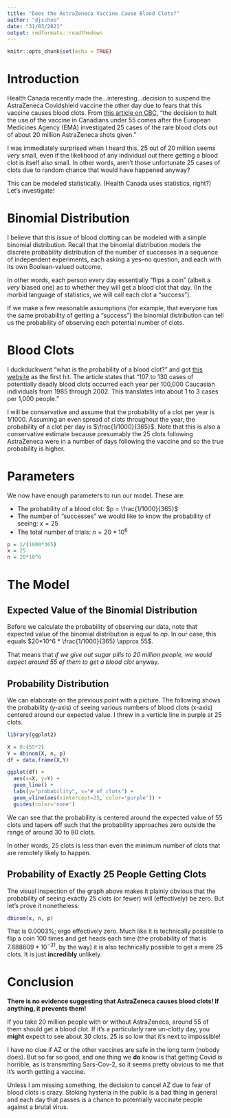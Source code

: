 ---
title: "Does the AstraZeneca Vaccine Cause Blood Clots?"
author: "djschoo"
date: "31/03/2021"
output: rmdformats::readthedown
---

```{r setup, include=FALSE}
knitr::opts_chunk$set(echo = TRUE)
```

# Introduction

Health Canada recently made the...interesting...decision to suspend the AstraZeneca Covidshield vaccine the other day due to fears that this vaccine causes blood clots. From [this article on CBC](https://www.cbc.ca/news/health/canada-suspends-astrazeneca-vaccine-covid-19-1.5968657), "the decision to halt the use of the vaccine in Canadians under 55 comes after the European Medicines Agency (EMA) investigated 25 cases of the rare blood clots out of about 20 million AstraZeneca shots given."

I was immediately surprised when I heard this. 25 out of 20 million seems *very* small, even if the likelihood of any individual out there getting a blood clot is itself also small. In other words, aren't those unfortunate 25 cases of clots due to random chance that would have happened anyway?

This can be modeled statistically. (Health Canada uses statistics, right?) Let's investigate!

# Binomial Distribution

I believe that this issue of blood clotting can be modeled with a simple binomial distribution. Recall that the binomial distribution models the discrete probability distribution of the number of successes in a sequence of independent experiments, each asking a yes–no question, and each with its own Boolean-valued outcome. 

In other words, each person every day essentially "flips a coin" (albeit a *very* biased one) as to whether they will get a blood clot that day. (In the morbid language of statistics, we will call each clot a "success"). 

If we make a few reasonable assumptions (for example, that everyone has the same probability of getting a "success") the binomial distribution can tell us the probability of observing each potential number of clots.

# Blood Clots 

I duckduckwent "what is the probability of a blood clot?" and got [this website](https://www.stoptheclot.org/blood-clot-information/blood-clots-in-the-united-states/) as the first hit. The article states that "107 to 130 cases of potentially deadly blood clots occurred each year per 100,000 Caucasian individuals from 1985 through 2002. This translates into about 1 to 3 cases per 1,000 people."

I will be conservative and assume that the probability of a clot per year is $1/1000$. Assuming an even spread of clots throughout the year, the probability of a clot per day is $\frac{1/1000}{365}$. Note that this is also a conservative estimate because presumably the 25 clots following AstraZeneca were in a number of days following the vaccine and so the true probability is higher.

# Parameters

We now have enough parameters to run our model. These are:

- The probability of a blood clot: $p = \frac{1/1000}{365}$
- The number of "successes" we would like to know the probability of seeing: $x = 25$
- The total number of trials: $n = 20*10^6$

```{r}
p = 1/(1000*365)
x = 25
n = 20*10^6
```


# The Model

## Expected Value of the Binomial Distribution

Before we calculate the probability of observing our data, note that expected value of the binomial distribution is equal to $np$. In our case, this equals $20*10^6 * \frac{1/1000}{365} \approx 55$. 

That means that *if we give out sugar pills to 20 million people, we would expect around 55 of them to get a blood clot* anyway.

## Probability Distribution

We can elaborate on the previous point with a picture. The following shows the probability (y-axis) of seeing various numbers of blood clots (x-axis) centered around our expected value. I threw in a verticle line in purple at 25 clots.

```{r, warning=F, message=F}
library(ggplot2)

X = 0:(55*2)
Y = dbinom(X, n, p)
df = data.frame(X,Y)

ggplot(df) + 
  aes(x=X, y=Y) + 
  geom_line() + 
  labs(y="probability", x="# of clots") + 
  geom_vline(aes(xintercept=25, color='purple')) + 
  guides(color='none')
```

We can see that the probability is centered around the expected value of 55 clots and tapers off such that the probability approaches zero outside the range of around 30 to 80 clots.

In other words, 25 clots is less than even the minimum number of clots that are remotely likely to happen.

## Probability of Exactly 25 People Getting Clots

The visual inspection of the graph above makes it plainly obvious that the probability of seeing exactly 25 clots (or fewer) will (effectively) be zero. But let's prove it nonetheless:

```{r}
dbinom(x, n, p)
```

That is 0.0003%; ergo effectively zero. Much like it is technically possible to flip a coin 100 times and get heads each time (the probability of that is $7.888609 * 10^{-31}$, by the way) it is also technically possible to get a mere 25 clots. It is just **incredibly** unlikely.

# Conclusion

**There is no evidence suggesting that AstraZeneca causes blood clots! If anything, it prevents them!**

If you take 20 million people with or without AstraZeneca, around 55 of them should get a blood clot. If it's a particularly rare un-clotty day, you **might** expect to see about 30 clots. 25 is so low that it's next to impossible!

I have no clue if AZ or the other vaccines are safe in the long term (nobody does). But so far so good, and one thing we **do** know is that getting Covid is horrible, as is transmitting Sars-Cov-2, so it seems pretty obvious to me that it's worth getting a vaccine. 

Unless I am missing something, the decision to cancel AZ due to fear of blood clots is crazy. Stoking hysteria in the public is a bad thing in general and each day that passes is a chance to potentially vaccinate people against a brutal virus.